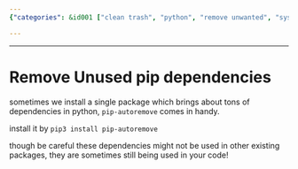 ```yaml
---
{"categories": &id001 ["clean trash", "python", "remove unwanted", "system  manage"], "category": "Package Management", "date": "2022-08-04 03:58:57", "description": "This article provides a detailed explanation on how to use pip-autoremove in Python. It discusses the process of removing unused package dependencies that were installed via pip, while highlighting the importance of exercising caution as these dependencies may still be utilized by other packages or your own code.", "tags": *id001, "title": "Remove Unused pip dependencies"}

---
```


------

# Remove Unused pip dependencies

sometimes we install a single package which brings about tons of dependencies in python, `pip-autoremove` comes in handy.

install it by `pip3 install pip-autoremove`

though be careful these dependencies might not be used in other existing packages, they are sometimes still being used in your code!

